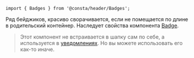 
```tsx
import { Badges } from '@consta/header/Badges';
```

Ряд бейджиков, красиво сворачивается, если не помещается по длине в родительский контейнер. Наследует свойства компонента [Badge](##LIBS.STAND|stand:uikit-components-badge-stable).

<BadgesExampleBasic />

> Этот компонент не встраивается в шапку сам по себе, а используется в [уведомлениях](##LIBS.STAND|stand:header-components-notifications-stable). Но вы можете использовать его как-то иначе.
